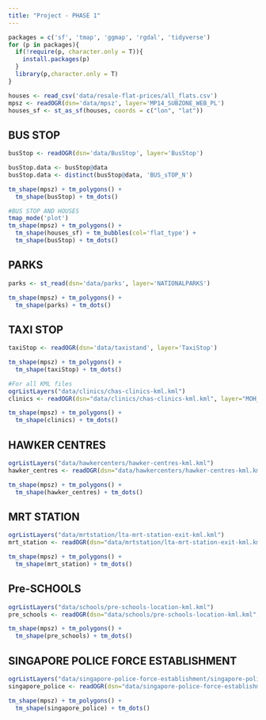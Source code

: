 ```yaml
---
title: "Project - PHASE 1"
---
```


```r
packages = c('sf', 'tmap', 'ggmap', 'rgdal', 'tidyverse')
for (p in packages){ 
  if(!require(p, character.only = T)){
    install.packages(p) 
  }
  library(p,character.only = T) 
}
```

```r
houses <- read_csv('data/resale-flat-prices/all_flats.csv')
mpsz <- readOGR(dsn='data/mpsz', layer='MP14_SUBZONE_WEB_PL')
houses_sf <- st_as_sf(houses, coords = c("lon", "lat"))
```

## BUS STOP 

```r
busStop <- readOGR(dsn='data/BusStop', layer='BusStop')

busStop.data <- busStop@data
busStop.data <- distinct(busStop@data, 'BUS_sTOP_N')
```

```r
tm_shape(mpsz) + tm_polygons() +
  tm_shape(busStop) + tm_dots()
```

```r
#BUS STOP AND HOUSES
tmap_mode('plot')
tm_shape(mpsz) + tm_polygons() + 
  tm_shape(houses_sf) + tm_bubbles(col='flat_type') +
  tm_shape(busStop) + tm_dots()

```

## PARKS

```r
parks <- st_read(dsn='data/parks', layer='NATIONALPARKS')
```

```r
tm_shape(mpsz) + tm_polygons() +
  tm_shape(parks) + tm_dots()
```
## TAXI STOP

```r
taxiStop <- readOGR(dsn='data/taxistand', layer='TaxiStop')
```

```r
tm_shape(mpsz) + tm_polygons() +
  tm_shape(taxiStop) + tm_dots()
```

```r
#For all KML files
ogrListLayers("data/clinics/chas-clinics-kml.kml")
clinics <- readOGR(dsn="data/clinics/chas-clinics-kml.kml", layer="MOH_CHAS_CLINICS")
```
```r
tm_shape(mpsz) + tm_polygons() +
  tm_shape(clinics) + tm_dots()
```

## HAWKER CENTRES 

```r
ogrListLayers("data/hawkercenters/hawker-centres-kml.kml")
hawker_centres <- readOGR(dsn="data/hawkercenters/hawker-centres-kml.kml", layer="HAWKERCENTRE")
```



```r
tm_shape(mpsz) + tm_polygons() +
  tm_shape(hawker_centres) + tm_dots()
```

## MRT STATION

```r
ogrListLayers("data/mrtstation/lta-mrt-station-exit-kml.kml")
mrt_station <- readOGR(dsn="data/mrtstation/lta-mrt-station-exit-kml.kml", layer="MRT_EXITS")
```

```r
tm_shape(mpsz) + tm_polygons() +
  tm_shape(mrt_station) + tm_dots()
```

## Pre-SCHOOLS

```r
ogrListLayers("data/schools/pre-schools-location-kml.kml")
pre_schools <- readOGR(dsn="data/schools/pre-schools-location-kml.kml", layer="PRESCHOOLS_LOCATION")
```

```r
tm_shape(mpsz) + tm_polygons() +
  tm_shape(pre_schools) + tm_dots()
```

## SINGAPORE POLICE FORCE ESTABLISHMENT 

```r
ogrListLayers("data/singapore-police-force-establishment/singapore-police-force-establishments-2018-kml.kml")
singapore_police <- readOGR(dsn="data/singapore-police-force-establishment/singapore-police-force-establishments-2018-kml.kml", layer="SPF_ESTABLISHMENTS_2018")
```

```r
tm_shape(mpsz) + tm_polygons() +
  tm_shape(singapore_police) + tm_dots()
```

```r

```

```r

```

```r

```

```r

```

```r

```

```r

```

```r

```

```r

```

```r

```

```r

```

```r

```

```r

```

```r

```

```r

```

```r

```

```r

```

```r

```

```r

```

```r

```

```r

```

```r

```

```r

```

```r

```

```r

```

```r

```

```r

```

```r

```

```r

```

```r

```

```r

```

```r

```

```r

```

```r

```

```r

```

```r

```

```r

```

```r

```

```r

```

```r

```

```r

```

```r

```

```r

```
